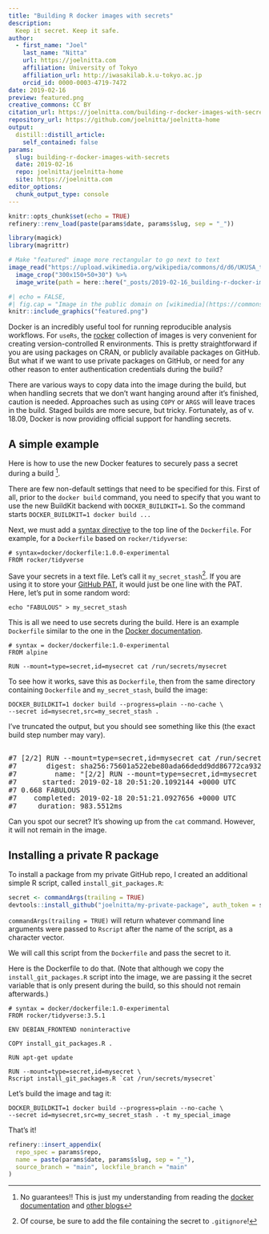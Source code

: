 ```yaml
---
title: "Building R docker images with secrets"
description:
  Keep it secret. Keep it safe.
author:
  - first_name: "Joel"
    last_name: "Nitta"
    url: https://joelnitta.com
    affiliation: University of Tokyo
    affiliation_url: http://iwasakilab.k.u-tokyo.ac.jp
    orcid_id: 0000-0003-4719-7472
date: 2019-02-16
preview: featured.png
creative_commons: CC BY
citation_url: https://joelnitta.com/building-r-docker-images-with-secrets 
repository_url: https://github.com/joelnitta/joelnitta-home
output:
  distill::distill_article:
    self_contained: false
params:
  slug: building-r-docker-images-with-secrets
  date: 2019-02-16
  repo: joelnitta/joelnitta-home
  site: https://joelnitta.com
editor_options: 
  chunk_output_type: console
---
```


<!----
checklist:
  - check the "update me" messages in YAML above
  - initialise the _renv folder with refinery::renv_new("name of post folder")
  - populate the lockfile with refinery::renv_snapshot("name of post folder")
  - update the _renv folder from snapshot with refinery::restore("name of post folder")
---->


<!--------------- setup post ----------------->

```r
knitr::opts_chunk$set(echo = TRUE)
refinery::renv_load(paste(params$date, params$slug, sep = "_"))
```

```r
library(magick)
library(magrittr)

# Make "featured" image more rectangular to go next to text
image_read("https://upload.wikimedia.org/wikipedia/commons/d/d6/UKUSA_top_secret.jpg") %>%
  image_crop("300x150+50+30") %>%
  image_write(path = here::here("_posts/2019-02-16_building-r-docker-images-with-secrets/featured.png"), format = "png")
```

<!--------------- post ----------------->

```r
#| echo = FALSE,
#| fig.cap = "Image in the public domain on [wikimedia](https://commons.wikimedia.org/wiki/File:UKUSA_top_secret.jpg)." 
knitr::include_graphics("featured.png")
```

Docker is an incredibly useful tool for running reproducible analysis workflows. For `useRs`, the [rocker](https://www.rocker-project.org/) collection of images is very convenient for creating version-controlled R environments. This is pretty straightforward if you are using packages on CRAN, or publicly available packages on GitHub. But what if we want to use private packages on GitHub, or need for any other reason to enter authentication credentials during the build?

There are various ways to copy data into the image during the build, but when handling secrets that we don't want hanging around after it's finished, caution is needed. Approaches such as using `COPY` or `ARGS` will leave traces in the build. Staged builds are more secure, but tricky. Fortunately, as of v. 18.09, Docker is now providing official support for handling secrets.

## A simple example

Here is how to use the new Docker features to securely pass a secret during a build ^[No guarantees!! This is just my understanding from reading the [docker documentation](https://docs.docker.com/develop/develop-images/build_enhancements/) and [other blogs](https://medium.com/@tonistiigi/build-secrets-and-ssh-forwarding-in-docker-18-09-ae8161d066)].

There are few non-default settings that need to be specified for this. First of all, prior to the `docker build` command, you need to specify that you want to use the new BuildKit backend with `DOCKER_BUILDKIT=1`. So the command starts `DOCKER_BUILDKIT=1 docker build ...`

Next, we must add a [syntax directive](https://docs.docker.com/engine/reference/builder/#syntax) to the top line of the `Dockerfile`. For example, for a `Dockerfile` based on `rocker/tidyverse`:

```shell
# syntax=docker/dockerfile:1.0.0-experimental
FROM rocker/tidyverse
```

Save your secrets in a text file. Let's call it `my_secret_stash`^[Of course, be sure to add the file containing the secret to `.gitignore`!]. If you are using it to store your [GitHub PAT](https://happygitwithr.com/github-pat.html), it would just be one line with the PAT. Here, let's put in some random word:

```shell
echo "FABULOUS" > my_secret_stash
```

This is all we need to use secrets during the build. Here is an example `Dockerfile` similar to the one in the [Docker documentation](https://docs.docker.com/develop/develop-images/build_enhancements/).

```shell
# syntax = docker/dockerfile:1.0-experimental
FROM alpine

RUN --mount=type=secret,id=mysecret cat /run/secrets/mysecret
```

To see how it works, save this as `Dockerfile`, then from the same directory containing `Dockerfile` and `my_secret_stash`, build the image:

```shell
DOCKER_BUILDKIT=1 docker build --progress=plain --no-cache \
--secret id=mysecret,src=my_secret_stash .
```

I've truncated the output, but you should see something like this (the exact build step number may vary).

<pre><output>
#7 [2/2] RUN --mount=type=secret,id=mysecret cat /run/secrets/mysecret
#7       digest: sha256:75601a522ebe80ada66dedd9dd86772ca932d30d7e1b11bba94c04aa55c237de
#7         name: "[2/2] RUN --mount=type=secret,id=mysecret cat /run/secrets/mysecret"
#7      started: 2019-02-18 20:51:20.1092144 +0000 UTC
#7 0.668 FABULOUS
#7    completed: 2019-02-18 20:51:21.0927656 +0000 UTC
#7     duration: 983.5512ms
</output></pre>

Can you spot our secret? It's showing up from the `cat` command. However, it will not remain in the image.

## Installing a private R package

To install a package from my private GitHub repo, I created an additional simple R script, called `install_git_packages.R`:

```r
secret <- commandArgs(trailing = TRUE)
devtools::install_github("joelnitta/my-private-package", auth_token = secret)
```

`commandArgs(trailing = TRUE)` will return whatever command line arguments were passed to `Rscript` after the name of the script, as a character vector.

We will call this script from the `Dockerfile` and pass the secret to it.

Here is the Dockerfile to do that. (Note that although we copy the `install_git_packages.R` script into the image, we are passing it the secret variable that is only present during the build, so this should not remain afterwards.)

```shell
# syntax = docker/dockerfile:1.0-experimental
FROM rocker/tidyverse:3.5.1

ENV DEBIAN_FRONTEND noninteractive

COPY install_git_packages.R .

RUN apt-get update

RUN --mount=type=secret,id=mysecret \
Rscript install_git_packages.R `cat /run/secrets/mysecret`
```

Let's build the image and tag it:
```shell
DOCKER_BUILDKIT=1 docker build --progress=plain --no-cache \
--secret id=mysecret,src=my_secret_stash . -t my_special_image
```

That's it!

<!--------------- appendices ----------------->

```r
refinery::insert_appendix(
  repo_spec = params$repo, 
  name = paste(params$date, params$slug, sep = "_"),
  source_branch = "main", lockfile_branch = "main"
)
```
